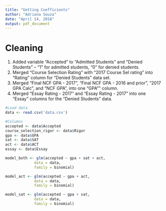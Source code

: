 ```yaml
---
title: "Getting Coefficients"
author: "Adriana Souza"
date: "April 14, 2018"
output: pdf_document
---
```


# Cleaning

1. Added variable "Accepted" to "Admitted Students" and "Denied Students" -- "1" for admitted students, "0" for denied students.
2. Merged "Course Selection Rating" with "2017 Course Sel rating" into "Rating" column for "Denied Students" data set.
2. Merged "Final NCF GPA - 2017", "Final NCF GPA - 2016 and prior", "2017 GPA Calc", and "NCF GPA", into one "GPA"" column. 
3. Merged "Essay Rating - 2017" and "Essay Rating - 2017" into one "Essay" columns for the "Denied Students" data. 

```r
#Load data
data <- read.csv('data.csv')

#Columns
accepted <- data$Accepted
course_selection_rigor <- data$Rigor
gpa <- data$GPA
sat <- data$SAT
act <- data$ACT
essay <- data$Essay
```


```r
model_both <- glm(accepted ~ gpa + sat + act, 
             data = data, 
             family = binomial)

model_act <- glm(accepted ~ gpa + act, 
             data = data, 
             family = binomial)

model_sat <- glm(accepted ~ gpa + sat, 
             data = data, 
             family = binomial)
```

